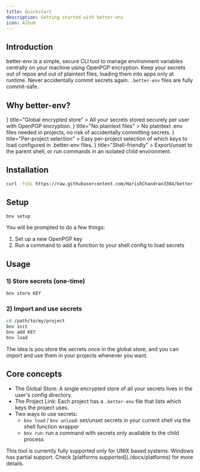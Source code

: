 ```yaml
---
title: Quickstart
description: Getting started with better-env
icon: Album
---
```




## Introduction

better-env is a simple, secure CLI tool to manage environment variables centrally on your machine using OpenPGP encryption.
Keep your secrets out of repos and out of plaintext files, loading them into apps only at runtime.
Never accidentally commit secrets again. `.better-env` files are fully commit-safe.


## Why better-env?

<Cards>  
  <Card   
    icon={<Lock className="text-blue-300" />}   
    title="Global encrypted store"
  >
    All your secrets stored securely per user with OpenPGP encryption.
  </Card>
  <Card
    icon={<FileX className="text-blue-300" />}
    title="No plaintext files"
  >
    No plaintext .env files needed in projects, no risk of accidentally committing secrets.
  </Card>
  <Card
    icon={<FolderKey className="text-blue-300" />}
    title="Per-project selection"
  >
    Easy per-project selection of which keys to load configured in .better-env files.
  </Card>
  <Card
    icon={<Terminal className="text-blue-300" />}   
    title="Shell-friendly"
  >
    Export/unset to the parent shell, or run commands in an isolated child environment.
  </Card>
</Cards>


## Installation

```bash
curl -fsSL https://raw.githubusercontent.com/HarishChandran3304/better-env/main/scripts/install.sh | sh
```

## Setup

```bash
bnv setup
```
You will be prompted to do a few things:
1) Set up a new OpenPGP key
2) Run a command to add a function to your shell config to load secrets

## Usage

### 1) Store secrets (one-time)

```bash
bnv store KEY
```

### 2) Import and use secrets

```bash
cd /path/to/my/project
bnv init
bnv add KEY
bnv load
```

The idea is you store the secrets once in the global store, and you can import and use them in your projects whenever you want.

## Core concepts
- The Global Store: A single encrypted store of all your secrets lives in the user's config directory.
- The Project Link: Each project has a `.better-env` file that lists which keys the project uses.
- Two ways to use secrets:
  - `bnv load` / `bnv unload`: set/unset secrets in your current shell via the shell function wrapper
  - `bnv run`: run a command with secrets only available to the child process

<Callout>
  This tool is currently fully supported only for UNIX based systems. Windows has partial support. Check [platforms supported](./docs/platforms) for more details.
</Callout>